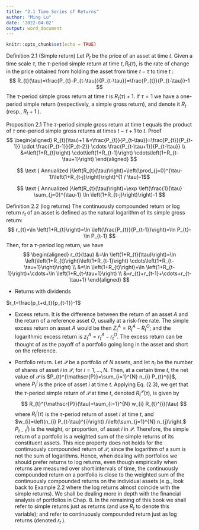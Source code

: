 ```yaml
---
title: "2.1 Time Series of Returns"
author: "Ming Lu"
date: '2022-04-02'
output: word_document
---
```


```r
knitr::opts_chunk$set(echo = TRUE)
```

Definition 2.1 (Simple return) Let $P_{t}$ be the price of an asset at time $t$. Given a time scale $\tau$, the $\tau$-period simple return at time $t, R_{t}(\tau)$, is the rate of change in the price obtained from holding the asset from time $t-\tau$ to time $t$ :
$$
R_{t}(\tau)=\frac{P_{t}-P_{t-\tau}}{P_{t-\tau}}=\frac{P_{t}}{P_{t-\tau}}-1
$$
The $\tau$-period simple gross return at time $t$ is $R_{t}(\tau)+1$. If $\tau=1$ we have a one-period simple return (respectively, a simple gross return), and denote it $R_{t}$ (resp., $R_{t}+1$ ).

Proposition 2.1 The $\tau$-period simple gross return at time t equals the product of $\tau$ one-period simple gross returns at times $t-\tau+1$ to $t$.
Proof
$$
\begin{aligned}
R_{t}(\tau)+1 &=\frac{P_{t}}{P_{t-\tau}}=\frac{P_{t}}{P_{t-1}} \cdot \frac{P_{t-1}}{P_{t-2}} \cdots \frac{P_{t-\tau+1}}{P_{t-\tau}} \\
&=\left(1+R_{t}\right) \cdot\left(1+R_{t-1}\right) \cdots\left(1+R_{t-\tau+1}\right)
\end{aligned}
$$

$$
\text { Annualized }\left(R_{t}(\tau)\right)=\left(\prod_{j=0}^{\tau-1}\left(1+R_{t-j}\right)\right)^{1 / \tau}-1$$


$$
\text { Annualized }\left(R_{t}(\tau)\right)=\exp \left(\frac{1}{\tau} \sum_{j=0}^{\tau-1} \ln \left(1+R_{t-j}\right)\right)-1
$$

Definition $2.2$ (log returns) The continuously compounded return or log return $r_{t}$ of an asset is defined as the natural logarithm of its simple gross return:
$$
r_{t}=\ln \left(1+R_{t}\right)=\ln \left(\frac{P_{t}}{P_{t-1}}\right)=\ln P_{t}-\ln P_{t-1}
$$
Then, for a $\tau$-period log return, we have
$$
\begin{aligned}
r_{t}(\tau) &=\ln \left(1+R_{t}(\tau)\right)=\ln \left(\left(1+R_{t}\right)\left(1+R_{t-1}\right) \cdots\left(1+R_{t-\tau+1}\right)\right) \\
&=\ln \left(1+R_{t}\right)+\ln \left(1+R_{t-1}\right)+\cdots+\ln \left(1+R_{t-\tau+1}\right) \\
&=r_{t}+r_{t-1}+\cdots+r_{t-\tau+1}
\end{aligned}
$$


- Returns with dividends

$r_t=\frac{p_t+d_t}{p_{t-1}}-1$

- Excess return. It is the difference between the return of an asset $A$ and the return of a reference asset $O$, usually at a risk-free rate. The simple excess return on asset $A$ would be then $Z_{t}^{A}=R_{t}^{A}-R_{t}^{O}$; and the logarithmic excess return is $z_{t}^{A}=r_{t}^{A}-r_{t}^{O}$. The excess return can be thought of as the payoff of a portfolio going long in the asset and short on the reference.

- Portfolio return. Let $\mathscr{P}$ be a portfolio of $N$ assets, and let $n_{i}$ be the number of shares of asset $i$ in $\mathscr{P}$, for $i=1, \ldots, N$. Then, at a certain time $t$, the net value of $\mathscr{P}$ is $P_{t}^{\mathscr{P}}=\sum_{i=1}^{N} n_{i} P_{t}^{i}$, where $P_{t}^{i}$ is the price of asset $i$ at time $t$. Applying Eq. (2.3), we get that the $\tau$-period simple return of $\mathscr{P}$ at time $t$, denoted $R_{t}^{\mathscr{P}}(\tau)$, is given by
$$
R_{t}^{\mathscr{P}}(\tau)=\sum_{i=1}^{N} w_{i} R_{t}^{i}(\tau)
$$
where $R_{t}^{i}(\tau)$ is the $\tau$-period return of asset $i$ at time $t$, and $w_{i}=\left(n_{i} P_{t-\tau}^{i}\right) /\left(\sum_{j=1}^{N} n_{j}\right.$ $\left.P_{t-\tau}^{j}\right)$ is the weight, or proportion, of asset $i$ in $\mathscr{P}$. Therefore, the simple return of a portfolio is a weighted sum of the simple returns of its constituent assets. This nice property does not holds for the continuously compounded return of $\mathscr{P}$, since the logarithm of a sum is not the sum of logarithms. Hence, when dealing with portfolios we should prefer returns to log returns, even though empirically when returns are measured over short intervals of time, the continuously compounded return on a portfolio is close to the weighted sum of the continuously compounded returns on the individual assets (e.g., look back to Example $2.2$ where the log returns almost coincide with the simple returns). We shall be dealing more in depth with the financial analysis of portfolios in Chap. 8. In the remaining of this book we shall refer to simple returns just as returns (and use $R_{t}$ to denote this variable); and refer to continuously compounded return just as log returns (denoted $r_{t}$ ).









